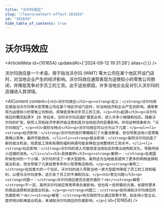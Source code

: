```yaml
---
title: "沃尔玛效应"
slug: "/learn/walmart-effect-101654"
id: "101654"
hide_table_of_contents: true
---
```



# 沃尔玛效应

<ArticleMeta id={101654} updatedAt={'2024-09-12 19:31:28'} alias={`[]`} />
<div className='border-solid border-b border-t-0 my-4 border-[var(--ifm-color-gray-300)]' />

沃尔玛效应是一个术语，用于指当沃尔玛 (WMT) 等大公司在某个地区开设门店时，对当地企业产生的经济影响。沃尔玛效应通常表现为迫使较小的零售公司倒闭，并降低竞争对手员工的工资。出于这些原因，许多当地企业反对引入沃尔玛的店铺进入其领域。

<AIContent content={`<h2>沃尔玛效应</h2><p><strong>定义：</strong>沃尔玛效应是指当沃尔玛等大型零售公司在某个地区开设门店时，对当地经济和企业产生的影响。通常表现为迫使较小的零售公司倒闭，并降低竞争对手员工的工资。</p><h3>起源</h3><p>沃尔玛效应的概念起源于 20 世纪末，当时沃尔玛迅速扩展其业务，进入许多小城镇和社区。随着沃尔玛的扩张，研究人员和经济学家开始注意到其对当地经济的显著影响，并将这种现象称为 “沃尔玛效应”。</p><h3>类别与特点</h3><p>沃尔玛效应可以分为以下几类：</p><ul><li><strong>经济影响：</strong>沃尔玛的低价策略吸引了大量消费者，但也导致当地小型零售商难以竞争，最终可能倒闭。</li><li><strong>就业影响：</strong>虽然沃尔玛创造了新的就业机会，但其低工资和有限的福利待遇可能会降低当地整体的工资水平。</li><li><strong>社区影响：</strong>沃尔玛的进入可能改变当地社区的商业结构和文化，导致传统小店铺的消失。</li></ul><h3>具体案例</h3><p><strong>案例一：</strong>在美国阿肯色州的一个小镇，沃尔玛开设了一家大型超市。虽然这为当地居民提供了更多的购物选择和就业机会，但也导致了几家经营多年的小型零售店倒闭。</p><p><strong>案例二：</strong>在加拿大的一个社区，沃尔玛的进入导致当地一家大型超市降低了员工的工资和福利，以便与沃尔玛竞争。这引发了员工的不满和抗议。</p><h3>常见问题</h3><p><strong>问题一：</strong>沃尔玛效应是否总是负面的？<br/><strong>解答：</strong>不一定。虽然沃尔玛效应常常带来负面影响，但也有一些积极的方面，如提供更多的商品选择和创造就业机会。</p><p><strong>问题二：</strong>如何减轻沃尔玛效应的负面影响？<br/><strong>解答：</strong>地方政府可以通过政策干预，如支持小型企业、提供培训和再就业机会，来减轻沃尔玛效应的负面影响。</p>`} id={101654} />
